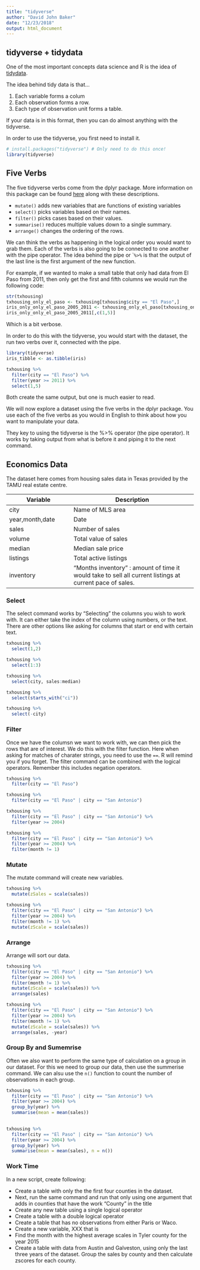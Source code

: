 ```yaml
---
title: "tidyverse"
author: "David John Baker"
date: "12/23/2018"
output: html_document
---
```


## tidyverse + tidydata

One of the most important concepts data science and R is the idea of [tidydata](https://cran.r-project.org/web/packages/tidyr/vignettes/tidy-data.html).

The idea behind tidy data is that...

1. Each variable forms a colum
2. Each observation forms a row.
3. Each type of observation unit forms a table.

If your data is in this format, then you can do almost anything with the tidyverse.

In order to use the tidyverse, you first need to install it.
```r
# install.packages("tidyverse") # Only need to do this once! 
library(tidyverse)
```

## Five Verbs

The five tidyverse verbs come from the dplyr package.
More information on this package can be found [here](https://dplyr.tidyverse.org/) along with these descriptions.

* ```mutate()``` adds new variables that are functions of existing variables
* ```select()``` picks variables based on their names.
* ```filter()``` picks cases based on their values.
* ```summarise()``` reduces multiple values down to a single summary.
* ```arrange()``` changes the ordering of the rows.

We can think the verbs as happening in the logical order you would want to grab them.
Each of the verbs is also going to be connected to one another with the pipe operator.
The idea behind the pipe or ```%>%`` is that the output of the last line is the first argument of the new function.

For example, if we wanted to make a small table that only had data from El Paso from 2011, then only get the first and fifth columns we would run the following code:

```r
str(txhousing)
txhousing_only_el_paso <- txhousing[txhousing$city == "El Paso",]
iris_only_only_el_paso_2005_2011 <- txhousing_only_el_paso[txhousing_only_el_paso$year >= 2011,]
iris_only_only_el_paso_2005_2011[,c(1,5)]
```
Which is a bit verbose.

In order to do this with the tidyverse, you would start with the dataset, the run two verbs over it, connected with the pipe.

```r
library(tidyverse)
iris_tibble <- as.tibble(iris)

txhousing %>%
  filter(city == "El Paso") %>%
  filter(year >= 2011) %>%
  select(1,5)

```

Both create the same output, but one is much easier to read.

We will now explore a dataset using the five verbs in the dplyr package.
You use each of the five verbs as you would in English to think about how you want to manipulate your data.

They key to using the tidyverse is the %>% operator (the pipe operator).
It works by taking output from what is before it and piping it to the next command.

## Economics Data

The dataset here comes from housing sales data in Texas provided by the TAMU real estate centre.

Variable | Description 
---------|-----------------
city | Name of MLS area
year,month,date |Date
sales | Number of sales
volume | Total value of sales
median | Median sale price
listings | Total active listings
inventory | "Months inventory" : amount of time it would take to sell all current listings at current pace of sales.

### Select

The select command works by "Selecting" the columns you wish to work with.
It can either take the index of the column using numbers, or the text.
There are other options like asking for columns that start or end with certain text.

```r
txhousing %>%
  select(1,2)

txhousing %>%
  select(1:3)

txhousing %>%
  select(city, sales:median)

txhousing %>%
  select(starts_with("ci"))

txhousing %>%
  select(-city)
```


### Filter

Once we have the columsn we want to work with, we can then pick the rows that are of interest.
We do this with the filter function.
Here when asking for matches of charater strings, you need to use the ``==``.
R will remind you if you forget.
The filter command can be combined with the logical operators. 
Remember this includes negation operators. 

```r
txhousing %>%
  filter(city == "El Paso")

txhousing %>%
  filter(city == "El Paso" | city == "San Antonio")

txhousing %>%
  filter(city == "El Paso" | city == "San Antonio") %>%
  filter(year >= 2004) 

txhousing %>%
  filter(city == "El Paso" | city == "San Antonio") %>%
  filter(year >= 2004) %>%
  filter(month != 1)
```

### Mutate

The mutate command will create new variables.

```r
txhousing %>%
  mutate(zSales = scale(sales))

txhousing %>%
  filter(city == "El Paso" | city == "San Antonio") %>%
  filter(year >= 2004) %>%
  filter(month != 1) %>%
  mutate(zScale = scale(sales))
```


### Arrange

Arrange will sort our data. 

```r
txhousing %>%
  filter(city == "El Paso" | city == "San Antonio") %>%
  filter(year >= 2004) %>%
  filter(month != 1) %>%
  mutate(zScale = scale(sales)) %>%
  arrange(sales)

txhousing %>%
  filter(city == "El Paso" | city == "San Antonio") %>%
  filter(year >= 2004) %>%
  filter(month != 1) %>%
  mutate(zScale = scale(sales)) %>%
  arrange(sales, -year)

```


### Group By and  Sumemrise 

Often we also want to perform the same type of calculation on a group in our dataset.
For this we need to group our data, then use the summerise command. 
We can alsu use the ``n()`` function to count the number of observations in each group.

```r
txhousing %>%
  filter(city == "El Paso" | city == "San Antonio") %>%
  filter(year >= 2004) %>%
  group_by(year) %>%
  summarise(mean = mean(sales))
  

txhousing %>%
  filter(city == "El Paso" | city == "San Antonio") %>%
  filter(year >= 2004) %>%
  group_by(year) %>%
  summarise(mean = mean(sales), n = n())
```


### Work Time

In a new script, create following:

* Create a table with only the the first four counties in the dataset.
* Next, run the same command and run that only using one argument that adds in counties that have the work "County" in the title
* Create any new table using a single logical operator
* Create a table with a double logical operator
* Create a table that has no observations from either Paris or Waco.
* Create a new variable, XXX that is
* Find the month with the highest average scales in Tyler county for the year 2015
* Create a table with data from Austin and Galveston, using only the last three years of the dataset. Group the sales by county and then calculate zscores for each county.


